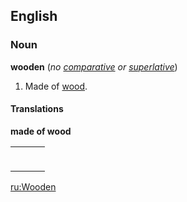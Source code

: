 ==English==
===Noun===
'''wooden''' (''no [[comparative]] or [[superlative]]'')

#Made of [[wood]].

====Translations====

'''made of wood'''
{| border=0  width=100%
|-
|bgcolor="#FFFFE0" valign=top width=48%|
{|
<!--languages from A to M go here-->
|}
| width=1% |
|bgcolor="#FFFFE0" valign=top width=48%|
{|
<!--languages from N to Z go here-->
|}
|}

[[ru:Wooden]]